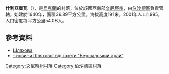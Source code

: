 {{coord|48|29|41|N|29|51|38|E|scale:30000|display=title}}

'''什利亞霍瓦'''（{{lang-uk|Шляхова}}），是[[烏克蘭|烏克蘭]]的村落，位於該國西南部[[文尼察州|文尼察州]]，由[[伯沙德區|伯沙德區]]負責管轄，始建於1640年，面積36.89平方公里，海拔高度191米，2001年人口1,995，人口密度每平方公里54.08人。

==參考資料==
* [http://w1.c1.rada.gov.ua/pls/z7503/A005?rdat1=01.04.2014&rf7571=1518 Шляхова] {{Wayback|url=http://w1.c1.rada.gov.ua/pls/z7503/A005?rdat1=01.04.2014&rf7571=1518 |date=20190222100555 }}
* [http://www.bershad.ua/a/shlyahova/lastnews.html - новини Шляхової від газети "Бершадський край"] {{Wayback|url=http://www.bershad.ua/a/shlyahova/lastnews.html |date=20201029171335 }}

[[Category:文尼察州村落|Category:文尼察州村落]]
[[Category:伯沙德區村落|Category:伯沙德區村落]]


{{Vinnytsia-geo-stub}}